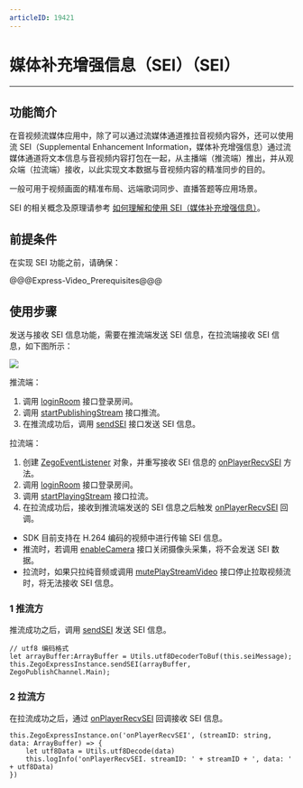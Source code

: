 ```yaml
---
articleID: 19421
---
```

# 媒体补充增强信息（SEI）（SEI）

- - -

## 功能简介

在音视频流媒体应用中，除了可以通过流媒体通道推拉音视频内容外，还可以使用流 SEI（Supplemental Enhancement Information，媒体补充增强信息）通过流媒体通道将文本信息与音视频内容打包在一起，从主播端（推流端）推出，并从观众端（拉流端）接收，以此实现文本数据与音视频内容的精准同步的目的。  
  
一般可用于视频画面的精准布局、远端歌词同步、直播答题等应用场景。

<div class="mk-hint">

SEI 的相关概念及原理请参考 [如何理解和使用 SEI（媒体补充增强信息）](https://doc-zh.zego.im/faq/sei?product=ExpressVideo&platform=web)。
</div>

## 前提条件

在实现 SEI 功能之前，请确保：

@@@Express-Video_Prerequisites@@@

## 使用步骤

发送与接收 SEI 信息功能，需要在推流端发送 SEI 信息，在拉流端接收 SEI 信息，如下图所示：

<img src="/Pics/Common/ZegoExpressEngine/send_and_recv_sei_Andriod_new.png" />

推流端：

1. 调用 [loginRoom](/unique-api/express-video-sdk/zh/ets_ohos/classes/_zegoexpressengine_.zegoexpressengine.html#loginroom) 接口登录房间。
2. 调用 [startPublishingStream](/unique-api/express-video-sdk/zh/ets_ohos/classes/_zegoexpressengine_.zegoexpressengine.html#startpublishingstream) 接口推流。
3. 在推流成功后，调用 [sendSEI](/unique-api/express-video-sdk/zh/ets_ohos/classes/_zegoexpressengine_.zegoexpressengine.html#sendsei) 接口发送 SEI 信息。

拉流端：

1. 创建 [ZegoEventListener](/unique-api/express-video-sdk/zh/ets_ohos/interfaces/_zegoexpresseventhandler_.zegoeventlistener.html) 对象，并重写接收 SEI 信息的 [onPlayerRecvSEI](/unique-api/express-video-sdk/zh/ets_ohos/interfaces/_zegoexpresseventhandler_.zegoeventlistener.html#onplayerrecvsei) 方法。
2. 调用 [loginRoom](/unique-api/express-video-sdk/zh/ets_ohos/classes/_zegoexpressengine_.zegoexpressengine.html#loginroom) 接口登录房间。
3. 调用 [startPlayingStream](/unique-api/express-video-sdk/zh/ets_ohos/classes/_zegoexpressengine_.zegoexpressengine.html#startplayingstream) 接口拉流。
4. 在拉流成功后，接收到推流端发送的 SEI 信息之后触发 [onPlayerRecvSEI](/unique-api/express-video-sdk/zh/ets_ohos/interfaces/_zegoexpresseventhandler_.zegoeventlistener.html#onplayerrecvsei) 回调。

<div class="mk-warning">
 
- SDK 目前支持在 H.264 编码的视频中进行传输 SEI 信息。
- 推流时，若调用 [enableCamera](/unique-api/express-video-sdk/zh/ets_ohos/classes/_zegoexpressengine_.zegoexpressengine.html#enablecamera) 接口关闭摄像头采集，将不会发送 SEI 数据。
- 拉流时，如果只拉纯音频或调用 [mutePlayStreamVideo](/unique-api/express-video-sdk/zh/ets_ohos/classes/_zegoexpressengine_.zegoexpressengine.html#muteplaystreamvideo) 接口停止拉取视频流时，将无法接收 SEI 信息。
</div>

### 1 推流方

推流成功之后，调用 [sendSEI](/unique-api/express-video-sdk/zh/ets_ohos/classes/_zegoexpressengine_.zegoexpressengine.html#sendsei) 发送 SEI 信息。

```ets
// utf8 编码格式
let arrayBuffer:ArrayBuffer = Utils.utf8DecoderToBuf(this.seiMessage);
this.ZegoExpressInstance.sendSEI(arrayBuffer, ZegoPublishChannel.Main);
```

### 2 拉流方

在拉流成功之后，通过 [onPlayerRecvSEI](/unique-api/express-video-sdk/zh/ets_ohos/interfaces/_zegoexpresseventhandler_.zegoeventlistener.html#onplayerrecvsei) 回调接收 SEI 信息。

```ets
this.ZegoExpressInstance.on('onPlayerRecvSEI', (streamID: string, data: ArrayBuffer) => {
    let utf8Data = Utils.utf8Decode(data)
    this.logInfo('onPlayerRecvSEI. streamID: ' + streamID + ', data: '  + utf8Data)
})
```
